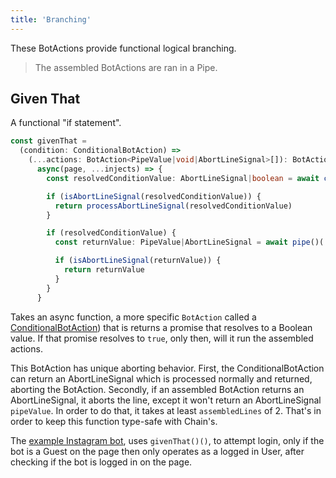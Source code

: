 ```yaml
---
title: 'Branching'
---
```


These BotActions provide functional logical branching.

> The assembled BotActions are ran in a Pipe.

## Given That
A functional "if statement".
```typescript
const givenThat =
  (condition: ConditionalBotAction) =>
    (...actions: BotAction<PipeValue|void|AbortLineSignal>[]): BotAction<any> =>
      async(page, ...injects) => {
        const resolvedConditionValue: AbortLineSignal|boolean = await condition(page, ...pipeInjects(injects))

        if (isAbortLineSignal(resolvedConditionValue)) {
          return processAbortLineSignal(resolvedConditionValue)
        }

        if (resolvedConditionValue) {
          const returnValue: PipeValue|AbortLineSignal = await pipe()(...actions)(page, ...injects)

          if (isAbortLineSignal(returnValue)) {
            return returnValue
          }
        }
      }
```
Takes an async function, a more specific `BotAction` called a [ConditionalBotAction](/topic/conditionals#conditional-botaction)) that is returns a promise that resolves to a Boolean value. If that promise resolves to `true`, only then, will it run the assembled actions.

This BotAction has unique aborting behavior. First, the ConditionalBotAction can return an AbortLineSignal which is processed normally and returned, aborting the BotAction. Secondly, if an assembled BotAction returns an AbortLineSignal, it aborts the line, except it won't return an AbortLineSignal `pipeValue`. In order to do that, it takes at least `assembledLines` of 2. That's in order to keep this function type-safe with Chain's.

The [example Instagram bot](/sites/instagram), uses `givenThat()()`, to attempt login, only if the bot is a Guest on the page then only operates as a logged in User, after checking if the bot is logged in on the page.
